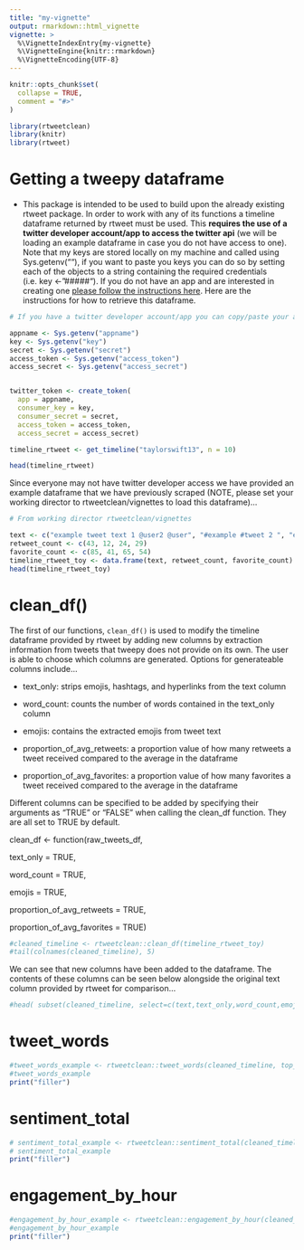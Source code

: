```yaml
---
title: "my-vignette"
output: rmarkdown::html_vignette
vignette: >
  %\VignetteIndexEntry{my-vignette}
  %\VignetteEngine{knitr::rmarkdown}
  %\VignetteEncoding{UTF-8}
---
```


```r
knitr::opts_chunk$set(
  collapse = TRUE,
  comment = "#>"
)
```

```r
library(rtweetclean)
library(knitr)
library(rtweet)
```

# Getting a tweepy dataframe

-   This package is intended to be used to build upon the already existing rtweet package. In order to work with any of its functions a timeline dataframe returned by rtweet must be used. This **requires the use of a twitter developer account/app to access the twitter api** (we will be loading an example dataframe in case you do not have access to one). Note that my keys are stored locally on my machine and called using Sys.getenv(""), if you want to paste you keys you can do so by setting each of the objects to a string containing the required credentials (i.e. key \<- "\#\#\#\#\#"). If you do not have an app and are interested in creating one [please follow the instructions here](https://cran.r-project.org/web/packages/rtweet/vignettes/auth.html). Here are the instructions for how to retrieve this dataframe.

```r
# If you have a twitter developer account/app you can copy/paste your access information in place of my Sys.getenv("") functions

appname <- Sys.getenv("appname")
key <- Sys.getenv("key")
secret <- Sys.getenv("secret")
access_token <- Sys.getenv("access_token")
access_secret <- Sys.getenv("access_secret")


twitter_token <- create_token(
  app = appname,
  consumer_key = key,
  consumer_secret = secret,
  access_token = access_token,
  access_secret = access_secret)

timeline_rtweet <- get_timeline("taylorswift13", n = 10)

head(timeline_rtweet)
```

Since everyone may not have twitter developer access we have provided an example dataframe that we have previously scraped (NOTE, please set your working director to rtweetclean/vignettes to load this dataframe)...

```r
# From working director rtweetclean/vignettes

text <- c("example tweet text 1 @user2 @user", "#example #tweet 2 ", "example tweet 3 https://t.co/G4ziCaPond", "example tweet 4")
retweet_count <- c(43, 12, 24, 29)
favorite_count <- c(85, 41, 65, 54)
timeline_rtweet_toy <- data.frame(text, retweet_count, favorite_count)
head(timeline_rtweet_toy)
```

# clean\_df()

The first of our functions, `clean_df()` is used to modify the timeline dataframe provided by rtweet by adding new columns by extraction information from tweets that tweepy does not provide on its own. The user is able to choose which columns are generated. Options for generateable columns include...

-   text\_only: strips emojis, hashtags, and hyperlinks from the text column

-   word\_count: counts the number of words contained in the text\_only column

-   emojis: contains the extracted emojis from tweet text

-   proportion\_of\_avg\_retweets: a proportion value of how many retweets a tweet received compared to the average in the dataframe

-   proportion\_of\_avg\_favorites: a proportion value of how many favorites a tweet received compared to the average in the dataframe

Different columns can be specified to be added by specifying their arguments as "TRUE" or "FALSE" when calling the clean\_df function. They are all set to TRUE by default.

clean\_df \<- function(raw\_tweets\_df,

text\_only = TRUE,

word\_count = TRUE,

emojis = TRUE,

proportion\_of\_avg\_retweets = TRUE,

proportion\_of\_avg\_favorites = TRUE)

```r
#cleaned_timeline <- rtweetclean::clean_df(timeline_rtweet_toy)
#tail(colnames(cleaned_timeline), 5)
```

We can see that new columns have been added to the dataframe. The contents of these columns can be seen below alongside the original text column provided by rtweet for comparison...

```r
#head( subset(cleaned_timeline, select=c(text,text_only,word_count,emojis, prptn_rts_vs_avg, prptn_favorites_vs_avg)),5)
```

# tweet\_words

```r
#tweet_words_example <- rtweetclean::tweet_words(cleaned_timeline, top_n=5)
#tweet_words_example
print("filler")
```

# sentiment\_total

```r
# sentiment_total_example <- rtweetclean::sentiment_total(cleaned_timeline, drop_sentiment = FALSE)
# sentiment_total_example
print("filler")
```

# engagement\_by\_hour

```r
#engagement_by_hour_example <- rtweetclean::engagement_by_hour(cleaned_timeline)
#engagement_by_hour_example
print("filler")
```
